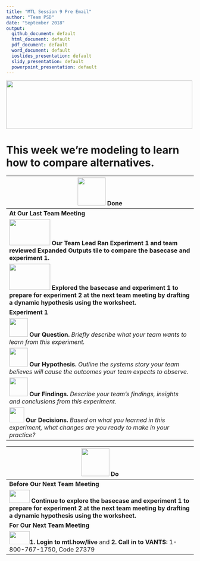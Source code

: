 ```yaml
---
title: "MTL Session 9 Pre Email"
author: "Team PSD"
date: "September 2018"
output: 
  github_document: default
  html_document: default
  pdf_document: default
  word_document: default
  ioslides_presentation: default
  slidy_presentation: default
  powerpoint_presentation: default
---
```



<!-- MTL Logo, HTML img tag -->
<img src = "https://raw.githubusercontent.com/lzim/teampsd/teampsd_style/mtl_logo/mtl_testdontguess_sm.png"
     height = "130" width = "500"> 

# This week we're modeling to learn how to compare alternatives.

|<img src = "https://raw.githubusercontent.com/lzim/teampsd/hexagon_icons/np_hexagon-check-mark_309690_003F72.png" height = "75" width = "75"> **Done** |
| --- |
|**At Our Last Team Meeting**  | 
| [<img src = "https://raw.githubusercontent.com/lzim/teampsd/master/resources/logos/mtl_how_sim.png" height = "70" width = "110">](http://mtl.how/sim) **Our Team Lead Ran Experiment 1 and team reviewed Expanded Outputs tile to compare the basecase and experiment 1.** |
|[<img src = "https://raw.githubusercontent.com/lzim/teampsd/master/resources/logos/mtl_how_sim.png" height = "70" width = "110">](http://mtl.how/sim) **Explored the basecase and experiment 1 to prepare for experiment 2 at the next team meeting by drafting a dynamic hypothesis using the worksheet.** |
**Experiment 1** |
<img src = "https://github.com/lzim/teampsd/blob/hexagon_icons/np_communication_884666_0083BE.svg" height = "50" width = "50" style = "display: inline-block"/> **Our Question.** *Briefly describe what your team wants to learn from this experiment.* |
<img src = "https://github.com/lzim/teampsd/blob/hexagon_icons/np_share_884712_0083BE.svg" height = "50" width = "50" style = "display: inline-block"/> **Our Hypothesis.** *Outline the systems story your team believes will cause the outcomes your team expects to observe.*| 
<img src = "https://github.com/lzim/teampsd/blob/hexagon_icons/np_idea_884671_0083BE.svg" height = "50" width = "50" style = "display: inline-block"/> **Our Findings.** *Describe your team's findings, insights and conclusions from this experiment.*  |
  <img src = "https://raw.githubusercontent.com/lzim/teampsd/master/resources/icons/decision.png" height = "40" width = "40" style = "display: inline-block"/> **Our Decisions.** *Based on what you learned in this experiment, what changes are you ready to make in your practice?*  |


|<img src = "https://raw.githubusercontent.com/lzim/teampsd/hexagon_icons/np_synchronize_778914_003F72.png" height = "75" width = "75"> **Do** |
| --- |
|**Before Our Next Team Meeting**  |
|[<img src = "https://raw.githubusercontent.com/lzim/teampsd/master/resources/logos/mtl_how_sim.png" height = "35" width = "55">](http://mtl.how/sim) **Continue to explore the basecase and experiment 1 to prepare for experiment 2 at the next team meeting by drafting a dynamic hypothesis using the worksheet.**  |
|**For Our Next Team Meeting**  |
|[<img src = "https://github.com/lzim/teampsd/blob/master/resources/logos/mtl_live_sq_sm.png" height = "35" width = "55">](http://mtl.how/live)**1. Login to mtl.how/live** and **2. Call in to VANTS:** 1-800-767-1750, Code 27379  |

